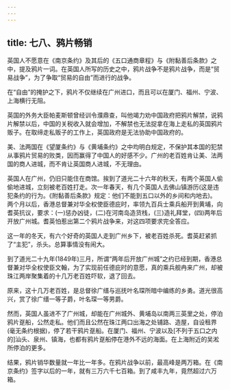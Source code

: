 ```yaml
---
---
---
```

title: 七八、鸦片畅销
---



英国人不愿意在《南京条约》及其后的《五口通商章程》与《附黏善后条款》之中，提及鸦片一词。在英国人所写的历史之中，鸦片战争不是鸦片战争，而是“贸易战争”，为了争取“贸易的自由”而进行的战争。

在“自由”的掩护之下，鸦片不仅继续在广州进口，而且可以在厦门、福州、宁波、上海横行无阻。

英国的外务大臣帕麦斯顿曾经训令濮鼎查，叫他竭力劝中国政府把鸦片解禁，说鸦片解禁以后，中国的关税收入就会增加，不解禁也无法捉拿在海上走私的英国鸦片贩子。在取缔走私贩子的工作上，英国政府是无法协助中国政府的。

美、法两国在《望厦条约》与《黄埔条约》之中均明白规定，不保护其本国的犯禁从事鸦片贸易的败类，因而赢得了中国人的好感不少。广州的老百姓肯让美、法两国的商人进城，而不肯让英国商人进城，不无理由。

英国人在广州，仍旧只能住在商馆。挨到了道光二十六年的秋天，有两个英国人偷偷地进城，立刻被老百姓打走。次一年春天，有几个英国人去佛山镇游历(这是违犯条约的行为。《附黏善后条款》规定：他们不能到五口以外的乡间和内地去)。 两个月以后，香港总督兼对华全权使臣德庇时，率领九百兵士乘兵船开到黄埔，向耆英抗议，要求：(一)惩办凶徒，(二)在河南岛造货栈，(三)造礼拜堂，(四)两年后开放广州城。耆英怕惹出第二个鸦片战争来，对这四项要求完全答应。

这一年的冬天，有六个好奇的英国人走到广州乡下，被老百姓杀死。耆英赶紧抓了“主犯”，杀头。总算事情没有闹大。

到了道光二十九年(1849年)三月，所谓“两年后开放广州城”之约已经到期，香港总督兼对华全权使臣文翰，为了实现前任德庇时的意愿，真的乘兵舰冉来广州，却被珠江两岸聚集着的十几万老百姓吓软，退了回去。

原来，这十几万老百姓，是总督徐广缙与巡抚叶名琛所暗中编练的乡勇。道光很高兴，赏了徐广缙一等子爵，叶名琛一等男爵。

然而，英国人虽进不了广州城，却能在广州城外、黄埔岛以南两三英里之处，停泊鸦片趸船，公然走私。他们而且公然在珠江两口出海之处铺路、造屋，自设租界(毫无条约根据)，停了若干鸦片趸船。在厦门、福州、宁波以及[不列于五口之内的]汕头、泉州、镇海，也都有鸦片趸船停在港外不远的海面。在上海附近的吴淞所停泊的更多。

结果，鸦片销华数量就一年比一年多。在鸦片战争以前，最高峰是两万箱。在《南京条约》签字以后的一年，就有三万六千七百箱。到了咸丰九年，竟然超过六万箱。
